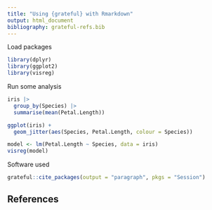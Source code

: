 ```yaml
---
title: "Using {grateful} with Rmarkdown"
output: html_document
bibliography: grateful-refs.bib
---
```


Load packages

```r
library(dplyr)
library(ggplot2)
library(visreg)
```

Run some analysis

```r
iris |> 
  group_by(Species) |> 
  summarise(mean(Petal.Length))

ggplot(iris) +
  geom_jitter(aes(Species, Petal.Length, colour = Species))

model <- lm(Petal.Length ~ Species, data = iris)
visreg(model)
```

Software used

```r
grateful::cite_packages(output = "paragraph", pkgs = "Session")
```

## References
